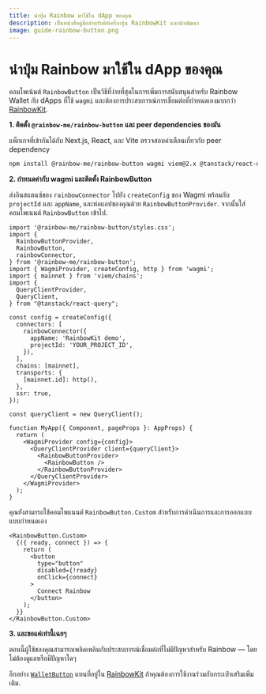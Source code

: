 ```yaml
---
title: นำปุ่ม Rainbow มาใช้ใน dApp ของคุณ
description: เป็นหนังสือคู่มือสำหรับคีย์เครื่องรุ่น RainbowKit และนักพัฒนา
image: guide-rainbow-button.png
---
```


# นำปุ่ม Rainbow มาใช้ใน dApp ของคุณ

คอมโพเน้นต์ `RainbowButton` เป็นวิธีที่ง่ายที่สุดในการเพิ่มการสนับสนุนสำหรับ Rainbow Wallet กับ dApps ที่ใช้ `wagmi` และต้องการประสบการณ์การเชื่อมต่อที่กำหนดเองมากกว่า [RainbowKit](https://www.rainbowkit.com/docs/installation).

**1. ติดตั้ง `@rainbow-me/rainbow-button` และ peer dependencies ของมัน**

แพ็กเกจที่เข้ากันได้กับ Next.js, React, และ Vite ตรวจสอบคำเตือนเกี่ยวกับ peer dependency

```bash
npm install @rainbow-me/rainbow-button wagmi viem@2.x @tanstack/react-query
```

**2. กำหนดค่ากับ wagmi และติดตั้ง RainbowButton**

ส่งอินสแตนซ์ของ `rainbowConnector` ไปยัง `createConfig` ของ Wagmi พร้อมกับ `projectId` และ `appName`, และห่อแอปของคุณด้วย `RainbowButtonProvider`. จากนั้นใส่คอมโพเนนต์ `RainbowButton` เข้าไป.

```tsx
import '@rainbow-me/rainbow-button/styles.css';
import {
  RainbowButtonProvider,
  RainbowButton,
  rainbowConnector,
} from '@rainbow-me/rainbow-button';
import { WagmiProvider, createConfig, http } from 'wagmi';
import { mainnet } from 'viem/chains';
import {
  QueryClientProvider,
  QueryClient,
} from "@tanstack/react-query";

const config = createConfig({
  connectors: [
    rainbowConnector({
      appName: 'RainbowKit demo',
      projectId: 'YOUR_PROJECT_ID',
    }),
  ],
  chains: [mainnet],
  transports: {
    [mainnet.id]: http(),
  },
  ssr: true,
});

const queryClient = new QueryClient();

function MyApp({ Component, pageProps }: AppProps) {
  return (
    <WagmiProvider config={config}>
      <QueryClientProvider client={queryClient}>
        <RainbowButtonProvider>
          <RainbowButton />
        </RainbowButtonProvider>
      </QueryClientProvider>
    </WagmiProvider>
  );
}
```

คุณยังสามารถใช้คอมโพแนนต์ `RainbowButton.Custom` สำหรับการดำเนินการและการออกแบบแบบกำหนดเอง

```tsx
<RainbowButton.Custom>
  {({ ready, connect }) => {
    return (
      <button
        type="button"
        disabled={!ready}
        onClick={connect}
      >
        Connect Rainbow
      </button>
    );
  }}
</RainbowButton.Custom>
```

**3. และขอแค่เท่านี้เฉยๆ**

ตอนนี้ผู้ใช้ของคุณสามารถเพลิดเพลินกับประสบการณ์เชื่อมต่อที่ไม่มีปัญหาสำหรับ Rainbow — โดยไม่ต้องดูแลหรือมีปัญหาใดๆ

อีกอย่าง [`WalletButton`](https://www.rainbowkit.com/docs/wallet-button) แทนที่อยู่ใน [RainbowKit](https://www.rainbowkit.com/docs/installation) ถ้าคุณต้องการใช้งานร่วมกับกระเป๋าเสริมเพิ่มเติม.
